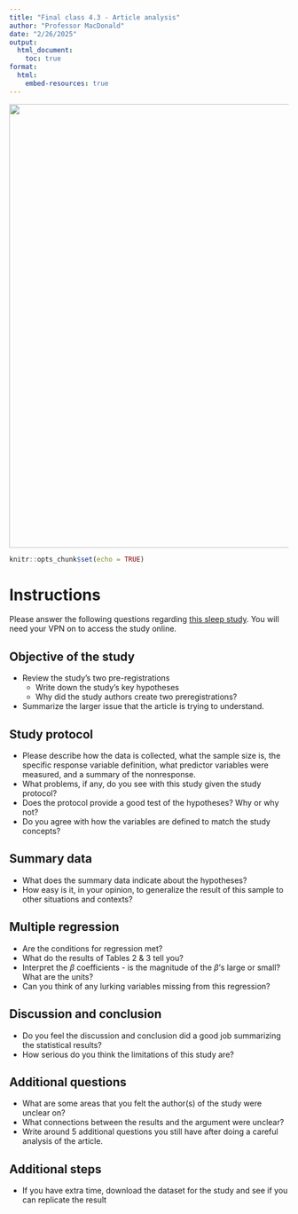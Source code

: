 ```yaml
---
title: "Final class 4.3 - Article analysis"
author: "Professor MacDonald"
date: "2/26/2025"
output:
  html_document:
    toc: true
format: 
  html:
    embed-resources: true
---
```


![](student.sleep.jpg){width="800"}

```r
knitr::opts_chunk$set(echo = TRUE)
```

# Instructions

Please answer the following questions regarding [this sleep study](https://www.pnas.org/doi/10.1073/pnas.2209123120). You will need your VPN on to access the study online.

## Objective of the study

+ Review the study's two pre-registrations
  - Write down the study's key hypotheses
  - Why did the study authors create two preregistrations?
+ Summarize the larger issue that the article is trying to understand.

## Study protocol

+ Please describe how the data is collected, what the sample size is, the specific response variable definition, what predictor variables were measured, and a summary of the nonresponse.
+ What problems, if any, do you see with this study given the study protocol? 
+ Does the protocol provide a good test of the hypotheses? Why or why not?
+ Do you agree with how the variables are defined to match the study concepts? 

## Summary data

+ What does the summary data indicate about the hypotheses? 
+ How easy is it, in your opinion, to generalize the result of this sample to other situations and contexts?

## Multiple regression

+ Are the conditions for regression met?
+ What do the results of Tables 2 & 3 tell you? 
+ Interpret the $\beta$ coefficients - is the magnitude of the $\beta$'s large or small? What are the units?
+ Can you think of any lurking variables missing from this regression?

## Discussion and conclusion

+ Do you feel the discussion and conclusion did a good job summarizing the statistical results? 
+ How serious do you think the limitations of this study are?

## Additional questions

+ What are some areas that you felt the author(s) of the study were unclear on? 
+ What connections between the results and the argument were unclear? 
+ Write around 5 additional questions you still have after doing a careful analysis of the article.

## Additional steps

+ If you have extra time, download the dataset for the study and see if you can replicate the result